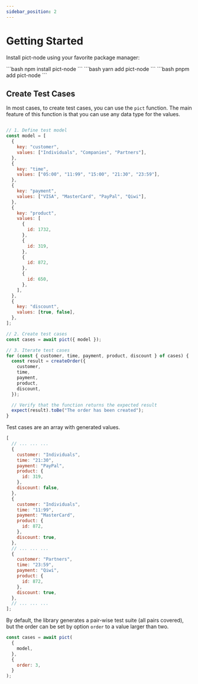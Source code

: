 ```yaml
---
sidebar_position: 2
---
```



# Getting Started

Install pict-node using your favorite package manager:

<Tabs>
  <TabItem value="npm" label="npm" default>
    ```bash npm install pict-node ```
  </TabItem>
  <TabItem value="yarn" label="yarn">
    ```bash yarn add pict-node ```
  </TabItem>
  <TabItem value="pnpm" label="pnpm">
    ```bash pnpm add pict-node ```
  </TabItem>
</Tabs>

## Create Test Cases

In most cases, to create test cases, you can use the `pict` function. The main feature of this function is that you can use any data type for the values.

```js

// 1. Define test model
const model = [
  {
    key: "customer",
    values: ["Individuals", "Companies", "Partners"],
  },
  {
    key: "time",
    values: ["05:00", "11:99", "15:00", "21:30", "23:59"],
  },
  {
    key: "payment",
    values: ["VISA", "MasterCard", "PayPal", "Qiwi"],
  },
  {
    key: "product",
    values: [
      {
        id: 1732,
      },
      {
        id: 319,
      },
      {
        id: 872,
      },
      {
        id: 650,
      },
    ],
  },
  {
    key: "discount",
    values: [true, false],
  },
];

// 2. Create test cases
const cases = await pict({ model });

// 3. Iterate test cases
for (const { customer, time, payment, product, discount } of cases) {
  const result = createOrder({
    customer,
    time,
    payment,
    product,
    discount,
  });

  // Verify that the function returns the expected result
  expect(result).toBe("The order has been created");
}
```

Test cases are an array with generated values.

```js
[
  // ... ... ...
  {
    customer: "Individuals",
    time: "21:30",
    payment: "PayPal",
    product: {
      id: 319,
    },
    discount: false,
  },
  {
    customer: "Individuals",
    time: "11:99",
    payment: "MasterCard",
    product: {
      id: 872,
    },
    discount: true,
  },
  // ... ... ...
  {
    customer: "Partners",
    time: "23:59",
    payment: "Qiwi",
    product: {
      id: 872,
    },
    discount: true,
  },
  // ... ... ...
];
```

By default, the library generates a pair-wise test suite (all pairs covered), but the order can be set by option `order` to a value larger than two.

```js
const cases = await pict(
  {
    model,
  },
  {
    order: 3,
  }
);
```
